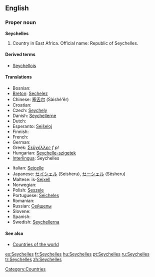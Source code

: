 {{wikipedia|Seychelles}}
==English==

===Proper noun===
'''Seychelles'''

# Country in East Africa. Official name: Republic of Seychelles.

====Derived terms====
*[[Seychellois]]

====Translations====
{{top}}
*Bosnian: {{t-|bs|Sejšeli|m|p}}
*[[Breton]]: [[Sechelez]]
*Chinese: [[塞舌尔]] (Sàishé'ěr)
*Croatian: {{t-|hr|Sejšeli|m|p}}
* Czech: [[Seychely]] {{p}}
*Danish: [[Seychellerne]]
* Dutch: {{t-|nl|Seychellen}}
*Esperanto: [[Sejŝeloj]]
* Finnish: {{t+|fi|Seychellit}}
* French: {{t+|fr|Seychelles}}
* German: {{t+|de|Seychellen}}
*Greek: [[Σεϋχέλλες]] ''f pl''
*Hungarian: [[Seychelle-szigetek]]
*[[Interlingua]]: Seychelles
{{mid}}
*Italian: [[Seicelle]]
*Japanese: [[セイシェル]] (Seisheru), [[セーシェル]] (Sēsheru)
*Maltese: is-[[Sejxell]]
* Norwegian: {{t-|no|Seychellene}}
*Polish: [[Seszele]]
*Portuguese: [[Seicheles]]
* Romanian: {{t-|ro|Seychelles}}
*Russian: [[Сейшелы]]
* Slovene: {{t+|sl|Sejšeli|m|p}}
* Spanish: {{t+|es|Seychelles}}
*Swedish: [[Seychellerna]]
{{bottom}}

====See also====
*[[Appendix:Countries of the world|Countries of the world]]

[[Category:Countries]]

[[es:Seychelles]]
[[fr:Seychelles]]
[[hu:Seychelles]]
[[pt:Seychelles]]
[[ru:Seychelles]]
[[tr:Seychelles]]
[[zh:Seychelles]]
